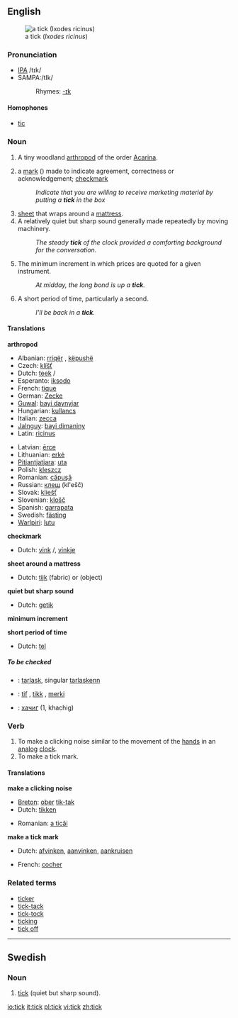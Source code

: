 {{wikipedia|Tick (disambiguation)|tick}}
==English==
[[Image:Tick_2_%28aka%29.jpg|thumb|right|a tick (''Ixodes ricinus'')]]
===Pronunciation===
*[[w:IPA|IPA]] /tɪk/
*SAMPA:/tIk/
*:Rhymes: [[Rhymes:English:-ɪk|-ɪk]]

====Homophones====
*[[tic]]

===Noun===
{{en-noun}}

# {{cattag|fauna}} A tiny woodland [[arthropod]] of the order [[Acarina]].
# {{UK}} a [[mark]] ({{unicode|✓}}) made to indicate agreement, correctness or acknowledgement; [[checkmark]]
#:''Indicate that you are willing to receive marketing material by putting a '''tick''' in the box''
# [[sheet]] that wraps around a [[mattress]].
# A relatively quiet but sharp sound generally made repeatedly by moving machinery.
#: ''The steady '''tick''' of the clock provided a comforting background for the conversation.''
# {{trading}} The minimum increment in which prices are quoted for a given instrument.
#: ''At midday, the long bond is up a '''tick'''.''
# {{colloquial}} A short period of time, particularly a second.
#: ''I'll be back in a '''tick'''.''

====Translations====
'''arthropod'''
{{top}}
*Albanian: [[rriqër]] {{m}}, [[këpushë]] {{f}}
*Czech: [[klíšť]] {{m}}
*Dutch: [[teek]] {{f}}/{{m}}
*Esperanto: [[iksodo]]
*French: [[tique]] {{f}}
*German: [[Zecke]] {{f}}
*[[Guwal]]: [[bayi daynyjar]]
*Hungarian: [[kullancs]]
*Italian: [[zecca]] {{f}}
*[[Jalnguy]]: [[bayi dimaniny]]
*Latin: [[ricinus]] {{m}}
{{mid}}
*Latvian: [[ērce]] {{m}}
*Lithuanian: [[erkė]] {{m}}
*[[Pitjantjatjara]]: [[uta]]
*Polish: [[kleszcz]] {{m}}
*Romanian: [[căpuşă]] {{f}}
*Russian: [[клещ]] (kl'ešč) {{m}}
*Slovak: [[kliešť]] {{m}}
*Slovenian: [[klošč]] {{m}}
*Spanish: [[garrapata]] {{f}}
*Swedish: [[fästing]] {{c}}
*[[Warlpiri]]: [[lutu]]
{{bottom}}

'''checkmark'''
{{top}}
*Dutch: [[vink]] {{f}}/{{m}}, [[vinkje]] {{n}}
{{mid}}
{{bottom}}

'''sheet around a mattress'''
{{top}}
*Dutch: [[tijk]] {{n}} (fabric) or {{m}} (object)
{{mid}}
{{bottom}}

'''quiet but sharp sound'''
{{top}}
*Dutch: [[getik]] {{n}}
{{mid}}
{{bottom}}

'''minimum increment'''
{{top}}
{{mid}}
{{bottom}}

'''short period of time'''
{{top}}
*Dutch: [[tel]] {{m}}
{{mid}}
{{bottom}}

=====To be checked=====
{{checktrans}}
*{{ttbc|Breton}}: [[tarlask]], singular [[tarlaskenn]] {{f}}
*{{ttbc|Icelandic}}: [[tif]] {{n}}, [[tikk]] {{n}}, [[merki]] {{n}}
*{{ttbc|Mongolian}}: [[хачиг]] (1, khachig)

===Verb===
{{en-verb}}

# To make a clicking noise similar to the movement of the [[hand]]s in an [[analog]] [[clock]].
# To make a tick mark.

====Translations====
'''make a clicking noise'''
{{top}}
*[[Breton]]: [[ober]] [[tik-tak]]
*Dutch: [[tikken]]
{{mid}}
*Romanian: [[a ticăi]]
{{bottom}}

'''make a tick mark'''
{{top}}
*Dutch: [[afvinken]], [[aanvinken]], [[aankruisen]]
{{mid}}
*French: [[cocher]]
{{bottom}}

===Related terms===
*[[ticker]]
*[[tick-tack]]
*[[tick-tock]]
*[[ticking]]
*[[tick off]]

----

==Swedish==

===Noun===
{{sv-noun-irreg-n}}

#[[tick#English|tick]] (quiet but sharp sound).

[[io:tick]]
[[it:tick]]
[[pl:tick]]
[[vi:tick]]
[[zh:tick]]